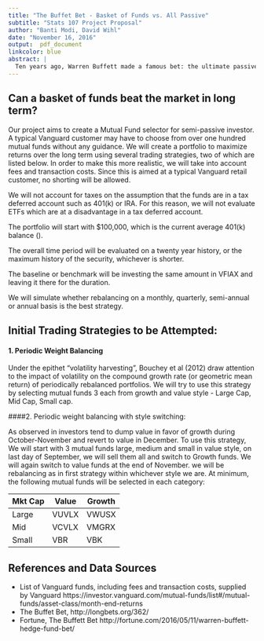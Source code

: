 ```yaml
---
title: "The Buffet Bet - Basket of Funds vs. All Passive"
subtitle: "Stats 107 Project Proposal"
author: "Banti Modi, David Wihl"
date: "November 16, 2016"
output:  pdf_document
linkcolor: blue
abstract: |
  Ten years ago, Warren Buffett made a famous bet: the ultimate passive investment, the Vanguard S&P 500 Index Fund Admiral (VFIAX), vs. a basket of funds determined by a team of hedge fund experts. Whoever had a lower return after ten years would donate $1 million to the charity of choice of the winner. After eight years, it looks increasingly likely that Buffett will win the bet.
---
```

\begin{center}
\textbf{Type: Simulating a trading strategy.}
\end{center}

## Can a basket of funds beat the market in long term?

Our project aims to create a Mutual Fund selector for semi-passive investor. A typical Vanguard customer may have to choose from over one hundred mutual funds without any guidance. We will create a portfolio to maximize returns over the long term using several trading strategies, two of which are listed below. In order to make this more realistic, we will take into account fees and transaction costs. Since this is aimed at a typical Vanguard retail customer, no shorting will be allowed. 

We will not account for taxes on the assumption that the funds are in a tax deferred account such as 401(k) or
IRA. For this reason, we will not evaluate ETFs which are at a disadvantage in a tax deferred account.

The portfolio will start with $100,000, which is the current average 401(k) balance 
(\href{http://time.com/money/4357248/retirement-401k-vanguard-balance/}{source}).

The overall time period will be evaluated on a twenty year history, or the maximum history of the security, whichever is shorter. 

The baseline or benchmark will be investing the same amount in VFIAX and leaving it 
there for the duration. 

 We will simulate whether rebalancing on a monthly, quarterly, semi-annual or annual basis is the best strategy.

## Initial Trading Strategies to be Attempted:

#### 1. Periodic Weight Balancing 

Under the epithet “volatility harvesting”, Bouchey et al (2012) draw attention to the impact of volatility on the compound growth rate (or geometric mean return) of periodically rebalanced
portfolios. We will try to use this strategy by selecting mutual funds 3 each from growth and value style - Large Cap, Mid Cap, Small cap. 

####2. Periodic weight balancing with style switching:

As observed in \href {https://www.cxoadvisory.com/4068/value-premium/measuring-the-value-premium-with-style-etfs/#more-4068} {Measuring Value Premium} investors tend to dump value in favor of growth during October-November and revert to value in December. To use this strategy, We will start with 3 mutual funds large, medium and small in value style,  on last day of September, we will sell them all and switch to Growth funds. We will again switch to  value funds at the end of November. we will be rebalancing as in first strategy within whichever style we are. At minimum, the following mutual funds will be selected in each category: 


Mkt Cap   | Value         | Growth
----- | ------------- | -------------
Large | VUVLX         | VWUSX
Mid   | VCVLX         | VMGRX 
Small | VBR           | VBK 


## References and Data Sources

* List of Vanguard funds, including fees and transaction costs, supplied by Vanguard https://investor.vanguard.com/mutual-funds/list#/mutual-funds/asset-class/month-end-returns
* The Buffet Bet, http://longbets.org/362/
* Fortune, The Buffett Bet http://fortune.com/2016/05/11/warren-buffett-hedge-fund-bet/

